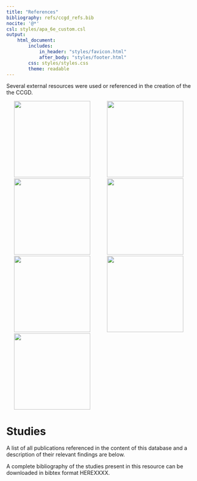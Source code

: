 ```yaml
---
title: "References"
bibliography: refs/ccgd_refs.bib
nocite: '@*'
csl: styles/apa_6e_custom.csl
output:
    html_document:
        includes:
            in_header: "styles/favicon.html"
            after_body: "styles/footer.html"
        css: styles/styles.css
        theme: readable
---
```


Several external resources were used or referenced in the creation of the the CCGD.

[<img src="img/ensembl.gif" hspace="20" width="200"/>](http://www.ensembl.org/index.html)
[<img src="img/genecards.png" hspace="20" width="200"/>](http://www.genecards.org/)
[<img src="img/ncbi.png" hspace="20" width="200"/>](http://www.ncbi.nlm.nih.gov/)
[<img src="img/sanger.png" hspace="20" width="200"/>](https://cancer.sanger.ac.uk/cosmic/)
[<img src="img/g881.png" hspace="20" width="200"/>](https://sites.google.com/a/umn.edu/starrlab/)
[<img src="img/ucsc.png" hspace="20" width="200"/>](http://genome.ucsc.edu/)
[<img src="img/r-packages.png" hspace="20" width="200"/>](https://shiny.rstudio.com/)

# Studies

A list of all publications referenced in the content of this database and a description of their relevant findings are below.

A complete bibliography of the studies present in this resource can be downloaded in bibtex format HEREXXXX.

